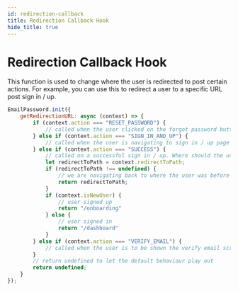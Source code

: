 ```yaml
---
id: redirection-callback
title: Redirection Callback Hook
hide_title: true
---
```



# Redirection Callback Hook

This function is used to change where the user is redirected to post certain actions. For example, you can use this to redirect a user to a specific URL post sign in / up.

<FrontendSDKTabs>
<TabItem value="reactjs">

```jsx
EmailPassword.init({
    getRedirectionURL: async (context) => {
        if (context.action === "RESET_PASSWORD") {
            // called when the user clicked on the forgot password button
        } else if (context.action === "SIGN_IN_AND_UP") {
            // called when the user is navigating to sign in / up page
        } else if (context.action === "SUCCESS") {
            // called on a successful sign in / up. Where should the user go next?
            let redirectToPath = context.redirectToPath;
            if (redirectToPath !== undefined) {
                // we are navigating back to where the user was before they authenticated
                return redirectToPath;
            }
            if (context.isNewUser) {
                // user signed up
                return "/onboarding"
            } else {
                // user signed in
                return "/dashboard"
            }
        } else if (context.action === "VERIFY_EMAIL") {
            // called when the user is to be shown the verify email screen
        }
        // return undefined to let the default behaviour play out
        return undefined;
    }
});
```
</TabItem>
</FrontendSDKTabs>
